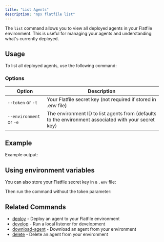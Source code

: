 ```yaml
---
title: "List Agents"
description: "npx flatfile list"
---
```


<Snippet file="shared/dxpbanner.mdx" />

The `list` command allows you to view all deployed agents in your Flatfile environment. This is useful for managing your agents and understanding what's currently deployed.

## Usage

To list all deployed agents, use the following command:



### Options

| Option | Description |
| ------ | ----------- |
| `--token` or `-t` | Your Flatfile secret key (not required if stored in .env file) |
| `--environment` or `-e` | The environment ID to list agents from (defaults to the environment associated with your secret key) |

## Example



Example output:



## Using environment variables

You can also store your Flatfile secret key in a `.env` file:



Then run the command without the token parameter:



## Related Commands

- [deploy](/documentation/core-libraries/cli/deploy) - Deploy an agent to your Flatfile environment
- [develop](/documentation/core-libraries/cli/develop) - Run a local listener for development
- [download-agent](/documentation/core-libraries/cli/download-agent) - Download an agent from your environment
- [delete](/documentation/core-libraries/cli/delete) - Delete an agent from your environment